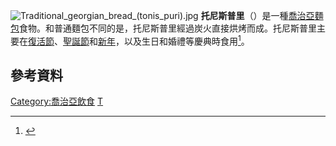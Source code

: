 [[File:Traditional_georgian_bread_(tonis_puri).jpg|thumb]]
'''托尼斯普里'''（{{lang-ka|თონის პური}}）是一種[[喬治亞|喬治亞]][[麵包|麵包]]食物。和普通麵包不同的是，托尼斯普里經過炭火直接烘烤而成。托尼斯普里主要在[[復活節|復活節]]、[[聖誕節|聖誕節]]和[[新年|新年]]，以及生日和婚禮等慶典時食用<ref>{{cite news |title=MARKETS Georgia on My Mind |url=http://pqasb.pqarchiver.com/latimes/access/60313622.html?dids=60313622:60313622&FMT=ABS&FMTS=ABS:FT&date=Jun+03%2C+1993&author=LINDA+BURUM&pub=Los+Angeles+Times+(pre-1997+Fulltext)&desc=MARKETS+Georgia+on+My+Mind&pqatl=google |work=[[Los_Angeles_Times|Los Angeles Times]] |date=1993-06-03 |accessdate=2008-04-02 |first=Linda |last=Burum |archive-date=2012-11-04 |archive-url=https://web.archive.org/web/20121104185639/http://pqasb.pqarchiver.com/latimes/access/60313622.html?dids=60313622:60313622&FMT=ABS&FMTS=ABS:FT&date=Jun+03,+1993&author=LINDA+BURUM&pub=Los+Angeles+Times+(pre-1997+Fulltext)&desc=MARKETS+Georgia+on+My+Mind&pqatl=google |dead-url=no }}</ref>。
==參考資料==
{{reflist}}
[[Category:喬治亞飲食|Category:喬治亞飲食]]
[[Category:麵包|T]]